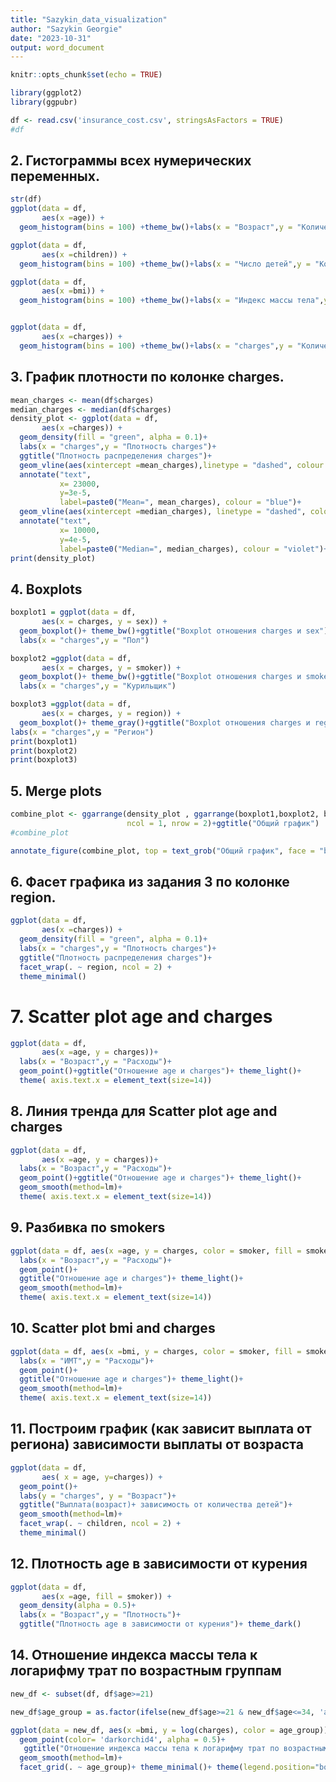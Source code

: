 ```yaml
---
title: "Sazykin_data_visualization"
author: "Sazykin Georgie"
date: "2023-10-31"
output: word_document
---
```


```r
knitr::opts_chunk$set(echo = TRUE)
```


```r
library(ggplot2)
library(ggpubr)

```



```r

df <- read.csv('insurance_cost.csv', stringsAsFactors = TRUE)
#df
```


## 2. Гистограммы всех нумерических переменных.

```r
str(df)
ggplot(data = df, 
       aes(x =age)) +
  geom_histogram(bins = 100) +theme_bw()+labs(x = "Возраст",y = "Количество")+ggtitle('Распределение возраста')

ggplot(data = df, 
       aes(x =children)) +
  geom_histogram(bins = 100) +theme_bw()+labs(x = "Число детей",y = "Количество")+ggtitle('Распределение числа детей')

ggplot(data = df, 
       aes(x =bmi)) +
  geom_histogram(bins = 100) +theme_bw()+labs(x = "Индекс массы тела",y = "Количество")+ggtitle('Распределение ИМТ')


ggplot(data = df, 
       aes(x =charges)) +
  geom_histogram(bins = 100) +theme_bw()+labs(x = "charges",y = "Количество")+ggtitle('Распределение charges')

```




## 3. График плотности по колонке charges.


```r
mean_charges <- mean(df$charges)
median_charges <- median(df$charges)
density_plot <- ggplot(data = df, 
       aes(x =charges)) +
  geom_density(fill = "green", alpha = 0.1)+
  labs(x = "charges",y = "Плотность charges")+
  ggtitle("Плотность распределения charges")+
  geom_vline(aes(xintercept =mean_charges),linetype = "dashed", colour = "blue") +
  annotate("text", 
           x= 23000, 
           y=3e-5, 
           label=paste0("Mean=", mean_charges), colour = "blue")+ 
  geom_vline(aes(xintercept =median_charges), linetype = "dashed", colour = "violet") +
  annotate("text", 
           x= 10000, 
           y=4e-5, 
           label=paste0("Median=", median_charges), colour = "violet")+ theme_dark()
print(density_plot)

```



## 4. Boxplots


```r

boxplot1 = ggplot(data = df, 
       aes(x = charges, y = sex)) +
  geom_boxplot()+ theme_bw()+ggtitle("Boxplot отношения charges и sex")+
  labs(x = "charges",y = "Пол")

boxplot2 =ggplot(data = df, 
       aes(x = charges, y = smoker)) +
  geom_boxplot()+ theme_bw()+ggtitle("Boxplot отношения charges и smoker")+
  labs(x = "charges",y = "Курильщик")

boxplot3 =ggplot(data = df, 
       aes(x = charges, y = region)) +
  geom_boxplot()+ theme_gray()+ggtitle("Boxplot отношения charges и region")+
labs(x = "charges",y = "Регион")
print(boxplot1)
print(boxplot2)
print(boxplot3)
```


## 5. Merge plots

```r

combine_plot <- ggarrange(density_plot , ggarrange(boxplot1,boxplot2, boxplot3, ncol = 3, nrow = 1), 
                          ncol = 1, nrow = 2)+ggtitle("Общий график")
#combine_plot

annotate_figure(combine_plot, top = text_grob("Общий график", face = "bold", size = 14))
```


## 6. Фасет графика из задания 3 по колонке region.

```r
ggplot(data = df, 
       aes(x =charges)) +
  geom_density(fill = "green", alpha = 0.1)+
  labs(x = "charges",y = "Плотность charges")+
  ggtitle("Плотность распределения charges")+
  facet_wrap(. ~ region, ncol = 2) +
  theme_minimal()


```


# 7. Scatter plot age and charges

```r
ggplot(data = df, 
       aes(x =age, y = charges))+
  labs(x = "Возраст",y = "Расходы")+
  geom_point()+ggtitle("Отношение age и charges")+ theme_light()+
  theme( axis.text.x = element_text(size=14))


```


## 8. Линия тренда для Scatter plot age and charges


```r
ggplot(data = df, 
       aes(x =age, y = charges))+
  labs(x = "Возраст",y = "Расходы")+
  geom_point()+ggtitle("Отношение age и charges")+ theme_light()+
  geom_smooth(method=lm)+
  theme( axis.text.x = element_text(size=14))
```

## 9. Разбивка по smokers


```r
ggplot(data = df, aes(x =age, y = charges, color = smoker, fill = smoker))+
  labs(x = "Возраст",y = "Расходы")+
  geom_point()+
  ggtitle("Отношение age и charges")+ theme_light()+
  geom_smooth(method=lm)+
  theme( axis.text.x = element_text(size=14))
```


## 10. Scatter plot bmi and charges



```r
ggplot(data = df, aes(x =bmi, y = charges, color = smoker, fill = smoker))+
  labs(x = "ИМТ",y = "Расходы")+
  geom_point()+
  ggtitle("Отношение age и charges")+ theme_light()+
  geom_smooth(method=lm)+
  theme( axis.text.x = element_text(size=14))

```

## 11. Построим график (как зависит выплата от региона) зависимости выплаты от возраста



```r

ggplot(data = df, 
       aes( x = age, y=charges)) +
  geom_point()+
  labs(y = "charges", y = "Возраст")+
  ggtitle("Выплата(возраст)+ зависимость от количества детей")+
  geom_smooth(method=lm)+
  facet_wrap(. ~ children, ncol = 2) +
  theme_minimal()

```


## 12. Плотность age в зависимости от курения



```r
ggplot(data = df, 
       aes(x =age, fill = smoker)) +
  geom_density(alpha = 0.5)+
  labs(x = "Возраст",y = "Плотность")+
  ggtitle("Плотность age в зависимости от курения")+ theme_dark()
```

## 14. Отношение индекса массы тела к логарифму трат по возрастным группам


```r
new_df <- subset(df, df$age>=21)

new_df$age_group = as.factor(ifelse(new_df$age>=21 & new_df$age<=34, 'age: 21-34',  ifelse(new_df$age>=35 & new_df$age<=49, 'age: 35-49', 'age: 50+')))

ggplot(data = new_df, aes(x =bmi, y = log(charges), color = age_group))+
  geom_point(color= 'darkorchid4', alpha = 0.5)+
   ggtitle("Отношение индекса массы тела к логарифму трат по возрастным группам")+
  geom_smooth(method=lm)+
  facet_grid(. ~ age_group)+ theme_minimal()+ theme(legend.position="bottom")
```

